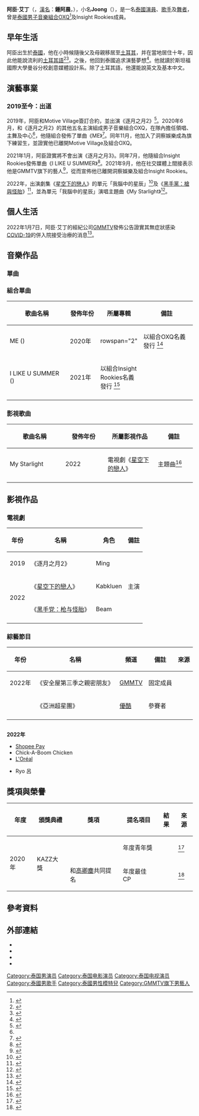 {{泰语姓名|阿臣|艾丁|Joong}}
{{艺人
| name = 鍾阿晨
| native_name = อาเชน ไอย์ดึน
| native_name_lang = th
| birth_name = 阿臣·艾丁
| romanized_name = Archen Aydin
| 昵称 = {{hlist|Joong（{{lang|th|จุง}}）|囧寶|Chen}}
| image = Archen Aydin GMMTV 2022 BORDERLESS (1).png
| alt = 250px
| caption = 
| type = 男艺人
| birth_date = {{birth date and age|2001|03|10}}
| birth_place = {{THA}}
| nationality = {{THA}}
| residence = 
| education = 斯坦福國際大學曼谷分校創意媒體設計系
| occupation = {{hlist|[[演員|演員]]|[[模特|模特]]|[[歌手|歌手]]|[[舞者|舞者]]}}
| agent = 
| years_active = [[2019年|2019年]]至今
| 語言 = {{hlist|[[泰語|泰語]]|[[英語|英語]]|[[土耳其語|土耳其語]]}}
| module = {{Infobox musical artist|embed=yes 
 | type               = solo_singer
 | related_group      = {{hlist|OXQ|Insight Rookies}}
}}
| module2 = {{Infobox model details|embed=yes 
 |身高 = {{weight|kg=72}} <ref name="身高體重">{{cite web|url= https://www.gmm-tv.com/artists/view/173?fbrefresh=CAN_BE_ANYTHING|title= JOONG: Archen Aydin|website= gmm-tv.com|work= [[GMMTV|GMMTV]]}}</ref>
 |體重 = {{height|m=1.86}} <ref name="身高體重"/>
}}
}}

'''阿臣·艾丁'''（{{thai|t= อาเชน ไอย์ดึน|r= Archen Aydin}}，[[漢名|漢名]]：'''鍾阿晨'''，{{bd|2001年|3月10日|||}}），小名'''Joong'''（{{lang-th|จุง}}），是一名[[泰國|泰國]][[演員|演員]]、[[歌手|歌手]]及[[舞者|舞者]]，曾是[[泰國|泰國]][[男子音樂組合|男子音樂組合]][[OXQ|OXQ]]<ref name="OXQ">{{cite web|url= https://psycho-milk.com/2020/05/04/playing-with-fire-motive-village-casting-controversy-and-boybands-opinion/|title= Playing with fire？Motive village casting controversy and boybands opinion|date= 2020-05-04|website= psycho-milk.com}}</ref>及Insight Rookies成員。

== 早年生活 ==
阿臣出生於[[泰國|泰國]]，他在小時候隨後父及母親移居至[[土耳其|土耳其]]，并在當地居住十年，因此他能說流利的[[土耳其語|土耳其語]]<ref name="joong">{{cite web|url= https://mydramalist.com/people/21795-joong-archen-wiraphakul|title= 阿臣·艾丁|website= mydramalist.com}}</ref><ref name="dizi-mania">{{cite web|url= https://dizi-mania.com/short-interview-with-joong-chen-star-of-2-moons-2/|title= Short Interview with Joong Chen, Star of 2 Moons 2|first= Burcu|last= Babal|date= 2019-05-17|work= dizi-mania}}</ref>。之後，他回到泰國追求演藝夢想<ref>{{cite web|url= https://lovewithoutgender.com/2020/06/25/psychomilk-talks-with-the-6moons-joong/|title= Psychomilk Talks with The 6Moons：Joong|date= 2020-06-25|website= lovewithoutgender.com}}</ref>。他就讀於斯坦福國際大學曼谷分校創意媒體設計系。除了土耳其語，他還能說英文及基本中文。

== 演藝事業 ==
=== 2019至今：出道 ===
2019年，阿臣和Motive Village簽訂合約，並出演《逐月之月2》<ref>{{cite web|url= https://lovewithoutgender.com/2019/07/09/joong-archen-wiraphakul/|title= Joong Archen|date= 2019-07-09|website= lovewithoutgender.com}}</ref>。2020年6月，和《逐月之月2》的其他五名主演組成男子音樂組合OXQ，在隊內擔任領唱、主舞及中心<ref name="OXQ"/>，他隨組合發佈了單曲《ME》<ref>{{cite web|url= https://music.apple.com/hk/album/%E0%B8%9C%E0%B8%A1%E0%B9%80%E0%B8%AD%E0%B8%87%E0%B8%84%E0%B8%A3-%E0%B8%9A-me-single/1513529197|title= OXQ - 《ME (ผมเองครับ)》|work= [[Apple_music|Apple music]]}}</ref>。同年11月，他加入了洞察娛樂成為旗下練習生，並證實他已離開Motive Village及組合OXQ。

2021年1月，阿臣證實將不會出演《逐月之月3》。同年7月，他隨組合Insight Rookies發佈單曲《I LIKE U SUMMER》<ref>{{cite web|url= https://music.apple.com/sg/album/i-like-u-summer-%E0%B8%A4%E0%B8%94-%E0%B9%80%E0%B8%A3%E0%B8%B2-single/1574876925|title= INSIGHT ROOKIES - 《I LIKE U SUMMER (ฤดูเรา)》|work=[[Apple_music|Apple music]]}}</ref>。2021年9月，他在社交媒體上間接表示他是GMMTV旗下的藝人<ref>{{cite web|url=https://www.komchadluek.net/entertainment/483556|title=เฮ "จุง อาเชน" นักแสดงซีรีส์ดัง ตกลงร่วมงานกับ GMMTV|date= 2021-09-14|newspaper={{tsl|en|Kom Chad Luek}}|website=|language=th}}</ref>，從而宣佈他已離開洞察娛樂及組合Insight Rookies。

2022年，出演劇集《[[星空下的戀人|星空下的戀人]]》的單元「我腦中的星辰」<ref>{{cite web|url= https://www.gmm-tv.com/news/2635/|title= Time to swoon!!! Meet the duo with incredible chemistry “Joong-Dunk” in the series “ Star in My Mind,” premiering April 8|work= [[GMMTV|GMMTV]]}}</ref>及《[[黑手黨：槍與怪胎|黑手黨：槍與怪胎]]》<ref>{{cite web|url= https://thestandard.co/mafia-the-series-guns-freaks/|title= Mafia The Series: Guns & Freaks ซีรีส์แอ็กชันคอเมดี้ เมื่อนักศึกษาหนุ่มต้องกลายเป็นหัวหน้าแก๊งมาเฟียสุดยิ่งใหญ่ เริ่ม 21 เม.ย. นี้ ทาง GMM25|date= 2022-04-21|language= th}}</ref>，並為單元「我腦中的星辰」演唱主題曲《My Starlight》<ref>{{cite web|url= https://www.gmm-tv.com/contents/zXEx2/|title= แล้วแต่ดาว (My Starlight) Ost.แล้วแต่ดาว <nowiki>|</nowiki> Star In My Mind - Joong Archen|work= [[GMMTV|GMMTV]]}}</ref>。

== 個人生活 ==
2022年1月7日，阿臣·艾丁的經紀公司[[GMMTV|GMMTV]]發佈公告證實其無症狀感染[[COVID-19|COVID-19]]的併入院接受治療的消息<ref name="komchadluek">{{cite news|url=https://www.komchadluek.net/entertainment/501104|title=อีกราย "ภูวิน ภูวินทร์" สังกัด GMMTV ประกาศติดเชื้อโควิด19 ให้ Home Isolation|author=|work=|date=2022-01-14|accessdate=|publisher=|format=|newspaper={{tsl|en|Kom Chad Luek}}|website=|language=th}}</ref>。

== 音樂作品 ==
=== 單曲 ===
=== 組合單曲 ===
{| class="wikitable" 
! width="250" | 歌曲名稱
! width="100" | 發佈年份
! width="100" | 所屬專輯
! width="250" | 備註
|- align="center"
| ME ({{lang-th|ผมเองครับ}})
| 2020年
| rowspan="2" {{n/a|非專輯單曲}}
| 以組合OXQ名義發行 <ref>{{cite web|url= https://www.youtube.com/watch?v=XzDHomqex9E&t=0h0m0s|title= OXQ - 《ME (ผมเองครับ)》|date= {{start_date|2020|06|04}}|via= [[YouTube|YouTube]]|work= Motive Village}}</ref>
|- align="center"
| I LIKE U SUMMER ({{lang-th|ฤดูเรา}})
| 2021年
| 以組合Insight Rookies名義發行 <ref>{{cite web|url= https://www.youtube.com/watch?v=xUj_a-ffsOs&t=0h0m0s|title= INSIGHT ROOKIES - 《I LIKE U SUMMER (ฤดูเรา)》 Official MV|date= {{start_date|2021|07|05}}|via= [[YouTube|YouTube]]|work= 洞察娛樂}}</ref>
|- align="center"
|}

=== 影視歌曲 ===
{| class="wikitable" 
! width="200" | 歌曲名稱
! width="150" | 發佈年份
! width="200" | 所屬影視作品
! width="150" | 備註
|- align="center"
| My Starlight
| 2022
| 電視劇《[[星空下的戀人|星空下的戀人]]》
| 主題曲<ref>{{cite web|url= https://m.youtube.com/watch?v=Dt4Rp05OImE|title= My Starlight - Joong Archen (Star In My Mind OST)|date= 2022-04-07|via= [[YouTube|YouTube]]|work= GMMTV RECORDS}}</ref>
|- align=“center”
|}

== 影視作品 ==
=== 電視劇 ===
{| class="wikitable"
! 年份
! 名稱
! 角色
! 備註
|- align="center"
| 2019
| 《逐月之月2》
| Ming
| rowspan=3| 主演
|- align="center"
| rowspan="2"| 2022
| 《[[星空下的戀人|星空下的戀人]]》
| Kabkluen
|- align="center"
| 《[[黑手党：枪与怪胎|黑手党：枪与怪胎]]》
| Beam
|- align="center"
|}

=== 綜藝節目 ===
{| class="wikitable"
! 年份
! 名稱
! 頻道
! 備註
! 來源
|- align="center"
| 2022年
| 《安全屋第三季之親密朋友》
| [[GMMTV|GMMTV]]
| 固定成員
| 
|- align="center"
| {{n/a}}
| 《亞洲超星團》
| [[優酷|優酷]]
| 參賽者
|
|- align="center"
|}

== {{来源请求|廣告代言}} ==
'''2022年'''
{{div col|3}}
* [[蝦皮購物|Shopee Pay]]
* Chick-A-Boom Chicken
* [[萊雅|L'Oréal]]
{{div col end}}
* Ryo 呂 
</div>

== 獎項與榮譽 ==
{| class="wikitable" style="text-align:center"
|-
! 年度!! 頒獎典禮!! 獎項!! 提名項目!! 結果!! 來源
|- align= "center"
| rowspan="2"| 2020年
| rowspan="2"|KAZZ大獎
| {{n/a}}
| 年度青年獎
| {{sho|五強}}
| <ref>{{cite web|url= https://worldwide.kazzmarket.com/product/vote-kd/|title= VOTE KD Male Teenage Of The Year|work= Kazz Magazine}}</ref>
|- align= "center"
| 和[[高卿塵|高卿塵]]共同提名
| 年度最佳CP
| {{nom}}
| <ref>{{cite web|url= https://worldwide.kazzmarket.com/product/vote-ka/|title= VOTE KA Imaginary Couple Of The Year|work= Kazz Magazine}}</ref>
|}

== 參考資料 ==
{{reflist|30em}}

== 外部連結 ==
* {{Twitter|chenrcj}}
* {{Instagram|chen_rcj}}
* {{sinaweibo|7306709847|}}
* {{imdb name}}

{{GMMTV 旗下藝人}}
{{authority control}}
{{DEFAULTSORT:Aydin, Archen}}
[[Category:泰国男演员|Category:泰国男演员]]
[[Category:泰国电影演员|Category:泰国电影演员]]
[[Category:泰国电视演员|Category:泰国电视演员]]
[[Category:泰國男歌手|Category:泰國男歌手]]
[[Category:泰國男性模特兒|Category:泰國男性模特兒]]
[[Category:GMMTV旗下男藝人|Category:GMMTV旗下男藝人]]